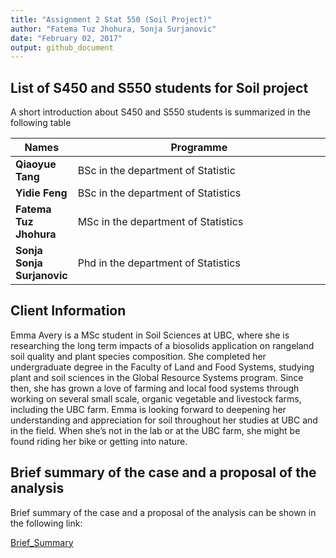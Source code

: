 ```yaml
---
title: "Assignment 2 Stat 550 (Soil Project)"
author: "Fatema Tuz Jhohura, Sonja Surjanovic"
date: "February 02, 2017"
output: github_document
---
```


## List of S450 and S550 students for Soil project

A short introduction about S450 and S550 students is summarized in the following table

|   Names      |          Programme                                            |
|---------|-------------------------------------------------------|
| **Qiaoyue Tang**       | BSc in the department of Statistic                                     |
| **Yidie Feng**        | BSc in the department of Statistics |
| **Fatema Tuz Jhohura** | MSc in the department of Statistics     |
| **Sonja Sonja Surjanovic**      | Phd in the department of Statistics



## Client Information

Emma Avery is a MSc student in Soil Sciences at UBC, where she is researching the long term impacts of a biosolids application on rangeland soil quality and plant species composition. She completed her undergraduate degree in the Faculty of Land and Food Systems, studying plant and soil sciences in the Global Resource Systems program. Since then, she has grown a love of farming and local food systems through working on several small scale, organic vegetable and livestock farms, including the UBC farm. Emma is looking forward to deepening her understanding and appreciation for soil throughout her studies at UBC and in the field. When she’s not in the lab or at the UBC farm, she might be found riding her bike or getting into nature.


## Brief summary of the case and a proposal of the analysis
 Brief summary of the case and a proposal of the analysis can be shown in the following link:
 
 [Brief_Summary](https://github.com/fjhohura/Stat550/blob/master/proposal/Brief_summary.md)
 

